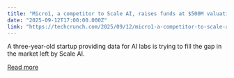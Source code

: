 ```yaml
---
title: "Micro1, a competitor to Scale AI, raises funds at $500M valuation"
date: "2025-09-12T17:00:00.000Z"
link: "https://techcrunch.com/2025/09/12/micro1-a-competitor-to-scale-ai-raises-funds-at-500m-valuation/"
---
```


A three-year-old startup providing data for AI labs is trying to fill the gap in the market left by Scale AI.

[Read more](https://techcrunch.com/2025/09/12/micro1-a-competitor-to-scale-ai-raises-funds-at-500m-valuation/)
